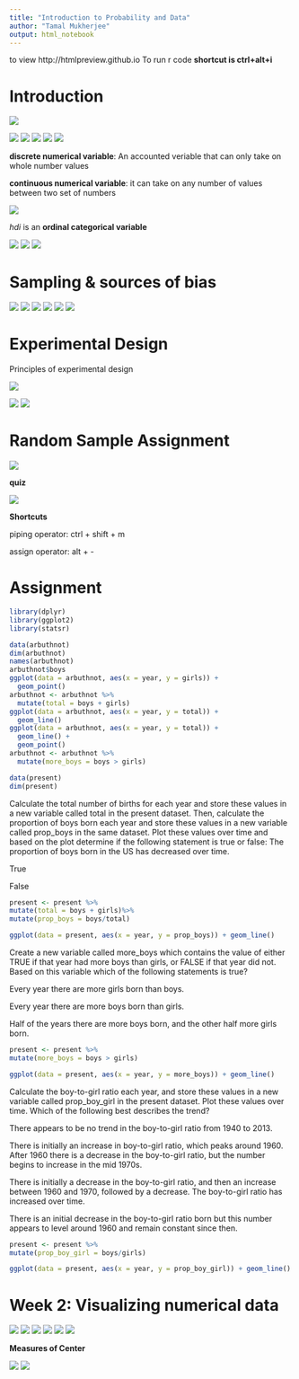 ```yaml
---
title: "Introduction to Probability and Data"
author: "Tamal Mukherjee"
output: html_notebook
---
```

to view http://htmlpreview.github.io
To run r code
**shortcut is ctrl+alt+i**


# Introduction
![](jpeg/Annotation 2019-08-21 113829.jpg)

![](jpeg/Annotation 2019-08-21 114137.jpg)
![](jpeg/Annotation 2019-08-21 114257.jpg)
![](jpeg/Annotation 2019-08-21 114407.jpg)
![](jpeg/Annotation 2019-08-21 114448.jpg)
![](jpeg/Annotation 2019-08-21 114514.jpg)

**discrete numerical variable**: An accounted veriable that can only take on whole number values

**continuous numerical variable**: it can take on any number of values between two set of numbers

![](jpeg/Annotation 2019-08-21 115655.jpg)

*hdi* is an **ordinal categorical variable**

![](jpeg/Annotation 2019-08-21 120039.jpg)
![](jpeg/Annotation 2019-08-21 120207.jpg)
![](jpeg/Annotation 2019-08-21 120230.jpg)

# Sampling & sources of bias

![](jpeg/Annotation 2019-08-21 120616.jpg)
![](jpeg/Annotation 2019-08-21 120709.jpg)
![](jpeg/Annotation 2019-08-21 120837.jpg)
![](jpeg/Annotation 2019-08-21 121111.jpg)
![](jpeg/Annotation 2019-08-21 123543.jpg)
![](jpeg/Annotation 2019-08-21 123603.jpg)

# Experimental Design

Principles of experimental design

![](jpeg/Annotation 2019-08-21 124115.jpg)

![](jpeg/Annotation 2019-08-21 130716.jpg)
![](jpeg/Annotation 2019-08-21 130827.jpg)

# Random Sample Assignment

![](jpeg/Annotation 2019-08-21 131244.jpg)

**quiz**

![](jpeg/Annotation 2019-08-21 132351.jpg)

**Shortcuts**

piping operator: ctrl + shift + m

assign operator: alt + -

# Assignment

```r
library(dplyr)
library(ggplot2)
library(statsr)
```


```r
data(arbuthnot)
dim(arbuthnot)
names(arbuthnot)
arbuthnot$boys
ggplot(data = arbuthnot, aes(x = year, y = girls)) +
  geom_point()
arbuthnot <- arbuthnot %>%
  mutate(total = boys + girls)
ggplot(data = arbuthnot, aes(x = year, y = total)) +
  geom_line()
ggplot(data = arbuthnot, aes(x = year, y = total)) +
  geom_line() +
  geom_point()
arbuthnot <- arbuthnot %>%
  mutate(more_boys = boys > girls)
```

```r
data(present)
dim(present)
```

Calculate the total number of births for each year and store these values in a new variable called total in the  present dataset. Then, calculate the proportion of boys born each year and store these values in a new variable called prop_boys in the same dataset. Plot these values over time and based on the plot determine if the following statement is true or false: The proportion of boys born in the US has decreased over time.

True

False
```r
present <- present %>% 
mutate(total = boys + girls)%>% 
mutate(prop_boys = boys/total)

ggplot(data = present, aes(x = year, y = prop_boys)) + geom_line()
```

Create a new variable called more_boys which contains the value of either TRUE if that year had more boys than girls, or FALSE if that year did not. Based on this variable which of the following statements is true?

Every year there are more girls born than boys.

Every year there are more boys born than girls.

Half of the years there are more boys born, and the other half more girls born.

```r
present <- present %>%
mutate(more_boys = boys > girls)

ggplot(data = present, aes(x = year, y = more_boys)) + geom_line()
```


Calculate the boy-to-girl ratio each year, and store these values in a new variable called prop_boy_girl in the  present dataset. Plot these values over time. Which of the following best describes the trend?

There appears to be no trend in the boy-to-girl ratio from 1940 to 2013.

There is initially an increase in boy-to-girl ratio, which peaks around 1960. After 1960 there is a decrease in the boy-to-girl ratio, but the number begins to increase in the mid 1970s.

There is initially a decrease in the boy-to-girl ratio, and then an increase between 1960 and 1970, followed by a decrease.
The boy-to-girl ratio has increased over time.

There is an initial decrease in the boy-to-girl ratio born but this number appears to level around 1960 and remain constant since then.

```r
present <- present %>%
mutate(prop_boy_girl = boys/girls)

ggplot(data = present, aes(x = year, y = prop_boy_girl)) + geom_line()
```


# Week 2: Visualizing numerical data

![](jpeg/Annotation 2019-08-22 171747.jpg)
![](jpeg/Annotation 2019-08-22 172113.jpg)
![](jpeg/Annotation 2019-08-22 172229.jpg)
![](jpeg/Annotation 2019-08-22 172315.jpg)
![](jpeg/Annotation 2019-08-22 173829.jpg)
![](jpeg/Annotation 2019-08-22 173934.jpg)

**Measures of Center**

![](jpeg/Annotation 2019-08-22 174527.jpg)
![](jpeg/Annotation 2019-08-22 175724.jpg)

